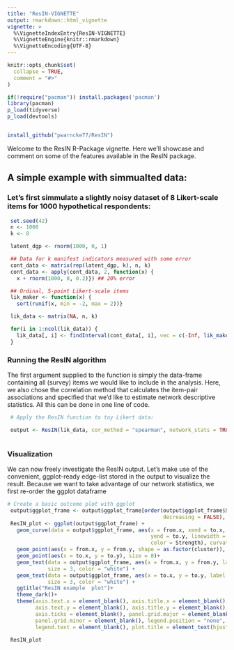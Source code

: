 ```yaml
---
title: "ResIN-VIGNETTE"
output: rmarkdown::html_vignette
vignette: >
  %\VignetteIndexEntry{ResIN-VIGNETTE}
  %\VignetteEngine{knitr::rmarkdown}
  %\VignetteEncoding{UTF-8}
---
```


```r
knitr::opts_chunk$set(
  collapse = TRUE,
  comment = "#>"
)
```

```r
if(!require("pacman")) install.packages('pacman')
library(pacman)
p_load(tidyverse)
p_load(devtools)


install_github("pwarncke77/ResIN")


```

Welcome to the ResIN R-Package vignette. Here we'll showcase and comment on some of the features available in the ResIN package.

## A simple example with simmualted data: 

### Let's first simmulate a slightly noisy dataset of 8 Likert-scale items for 1000 hypothetical respondents:

```r
 set.seed(42)
 n <- 1000
 k <- 8

 latent_dgp <- rnorm(1000, 0, 1)

 ## Data for k manifest indicators measured with some error
 cont_data <- matrix(rep(latent_dgp, k), n, k)
 cont_data <- apply(cont_data, 2, function(x) {
   x + rnorm(1000, 0, 0.2)}) ## 20% error

 ## Ordinal, 5-point Likert-scale items
 lik_maker <- function(x) {
   sort(runif(x, min = -2, max = 2))}

 lik_data <- matrix(NA, n, k)

 for(i in 1:ncol(lik_data)) {
   lik_data[, i] <- findInterval(cont_data[, i], vec = c(-Inf, lik_maker(4), Inf))
 }


```

### Running the ResIN algorithm

The first argument supplied to the \code{ResIN} function is simply the data-frame containing all (survey) items we would like to include in the analysis. Here, we also chose the correlation method that calculates the item-pair associations and specified that we'd like to estimate network descriptive statistics. All this can be done in one line of code.

```r
 # Apply the ResIN function to toy Likert data:

 output <- ResIN(lik_data, cor_method = "spearman", network_stats = TRUE)



```

### Visualization

We can now freely investigate the ResIN output. Let's make use of the convenient, ggplot-ready edge-list stored in the \code{ResIN} output to visualize the result. Because we want to take advantage of our network statistics, we first re-order the ggplot dataframe 

```r

# Create a basic outcome plot with ggplot
 output$ggplot_frame <- output$ggplot_frame[order(output$ggplot_frame$Strength,
                                                  decreasing = FALSE), ]
 ResIN_plot <- ggplot(output$ggplot_frame) +
   geom_curve(data = output$ggplot_frame, aes(x = from.x, xend = to.x, y = from.y,
                                              yend = to.y, linewidth = weight,
                                              color = Strength), curvature = 0.2) +
   geom_point(aes(x = from.x, y = from.y, shape = as.factor(cluster)), size = 8)+
   geom_point(aes(x = to.x, y = to.y), size = 8)+
   geom_text(data = output$ggplot_frame, aes(x = from.x, y = from.y, label = from),
             size = 3, color = "white") +
   geom_text(data = output$ggplot_frame, aes(x = to.x, y = to.y, label = to),
             size = 3, color = "white") +
   ggtitle("ResIN example  plot")+
   theme_dark()+
   theme(axis.text.x = element_blank(), axis.title.x = element_blank(),
         axis.text.y = element_blank(), axis.title.y = element_blank(),
         axis.ticks = element_blank(), panel.grid.major = element_blank(),
         panel.grid.minor = element_blank(), legend.position = "none",
         legend.text = element_blank(), plot.title = element_text(hjust = 0.5))

 ResIN_plot
 
 ```
 
 
